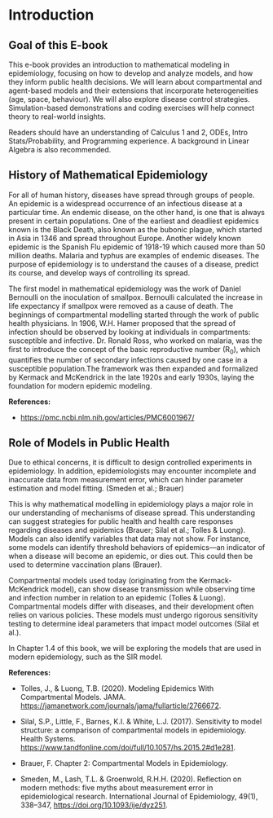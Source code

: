# Introduction 

## Goal of this E-book {#sec:goal}

This e-book provides an introduction to mathematical modeling in epidemiology, focusing on how to develop and analyze models, and how they inform public health decisions. We will learn about compartmental and agent-based models and their extensions that incorporate heterogeneities (age, space, behaviour). We will also explore disease control strategies. Simulation-based demonstrations and coding exercises will help connect theory to real-world insights.

Readers should have an understanding of Calculus 1 and 2, ODEs, Intro Stats/Probability, and Programming experience. A background in Linear Algebra is also recommended.



## History of Mathematical Epidemiology

For all of human history, diseases have spread through groups of people. An epidemic is a widespread occurrence of an infectious disease at a particular time. An endemic disease, on the other hand, is one that is always present in certain populations. One of the earliest and deadliest epidemics known is the Black Death, also known as the bubonic plague, which started in Asia in 1346 and spread throughout Europe. Another widely known epidemic is the Spanish Flu epidemic of 1918-19 which caused more than 50 million deaths. Malaria and typhus are examples of endemic diseases. The purpose of epidemiology is to understand the causes of a disease, predict its course, and develop ways of controlling its spread. 

The first model in mathematical epidemiology was the work of Daniel Bernoulli on the inoculation of smallpox. Bernoulli calculated the increase in life expectancy if smallpox were removed as a cause of death. The beginnings of compartmental modelling started through the work of public health physicians. In 1906, W.H. Hamer proposed that the spread of infection should be observed by looking at individuals in compartments: susceptible and infective. Dr. Ronald Ross, who worked on malaria, was the first to introduce the concept of the basic reproductive number (R~0~), which quantifies the number of secondary infections caused by one case in a susceptible population.The framework was then expanded and formalized by Kermack and McKendrick in the late 1920s and early 1930s, laying the foundation for modern epidemic modeling.


**References:**

- <https://pmc.ncbi.nlm.nih.gov/articles/PMC6001967/>


## Role of Models in Public Health

Due to ethical concerns, it is difficult to design controlled experiments in epidemiology. In addition, epidemiologists may encounter incomplete and inaccurate data from measurement error, which can hinder parameter estimation and model fitting. (Smeden et al.; Brauer)

This is why mathematical modelling in epidemiology plays a major role in our understanding of mechanisms of disease spread. This understanding can suggest strategies for public health and health care responses regarding diseases and epidemics (Brauer; Silal et al.; Tolles & Luong). Models can also identify variables that data may not show. For instance, some models can identify threshold behaviors of epidemics—an indicator of when a disease will become an epidemic, or dies out. This could then be used to determine vaccination plans (Brauer).

Compartmental models used today (originating from the Kermack-McKendrick model), can show disease transmission while observing time and infection number in relation to an epidemic (Tolles & Luong). Compartmental models differ with diseases, and their development often relies on various policies. These models must undergo rigorous sensitivity testing to determine ideal parameters that impact model outcomes (Silal et al.).

In Chapter 1.4 of this book, we will be exploring the models that are used in modern epidemiology, such as the SIR model. 


**References:**

- Tolles, J., & Luong, T.B. (2020). Modeling Epidemics With Compartmental Models. JAMA. <https://jamanetwork.com/journals/jama/fullarticle/2766672>.

- Silal, S.P., Little, F., Barnes, K.I. & White, L.J. (2017). Sensitivity to model structure: a comparison of compartmental models in epidemiology. Health Systems. <https://www.tandfonline.com/doi/full/10.1057/hs.2015.2#d1e281>.

- Brauer, F. Chapter 2: Compartmental Models in Epidemiology. 

- Smeden, M., Lash, T.L. & Groenwold, R.H.H. (2020). Reflection on modern methods: five myths about measurement error in epidemiological research. International Journal of Epidemiology, 49(1), 338–347, <https://doi.org/10.1093/ije/dyz251>. 